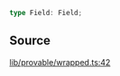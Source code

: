 ```ts
type Field: Field;
```

## Source

[lib/provable/wrapped.ts:42](https://github.com/o1-labs/o1js/blob/fd7bd4b02f4f7cc1057cd423261d70c22275763a/src/lib/provable/wrapped.ts#L42)
